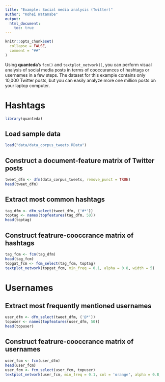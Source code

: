 ```yaml
---
title: "Example: Social media analysis (Twitter)"
author: "Kohei Watanabe"
output: 
  html_document:
    toc: true
---
```


```r
knitr::opts_chunk$set(
  collapse = FALSE,
  comment = "##"
)
```

Using **quanteda**'s `fcm()` and `textplot_network()`, you can perform visual analysis of social media posts in terms of cooccurances of hashtags or usernames in a few steps. The dataset for this example contains only 10,000 Twitter posts, but you can easily analyze more one million posts on your laptop computer.

# Hashtags

```r
library(quanteda)
```

## Load sample data
```r
load("data/data_corpus_tweets.RData")
```

## Construct a document-feature matrix of Twitter posts
```r
tweet_dfm <- dfm(data_corpus_tweets, remove_punct = TRUE)
head(tweet_dfm)
```

## Extract most common hashtags
```r
tag_dfm <- dfm_select(tweet_dfm, ('#*'))
toptag <- names(topfeatures(tag_dfm, 50))
head(toptag)
```

## Construct featrure-cooccrance matrix of hashtags
```r
tag_fcm <- fcm(tag_dfm)
head(tag_fcm)
topgat_fcm <- fcm_select(tag_fcm, toptag)
textplot_network(topgat_fcm, min_freq = 0.1, alpha = 0.8, width = 5)
```

# Usernames

## Extract most frequently mentioned usernames 
```r
user_dfm <- dfm_select(tweet_dfm, ('@*'))
topuser <- names(topfeatures(user_dfm, 50))
head(topuser)
```

## Construct featrure-cooccrance matrix of usernames
```r
user_fcm <- fcm(user_dfm)
head(user_fcm)
user_fcm <- fcm_select(user_fcm, topuser)
textplot_network(user_fcm, min_freq = 0.1, col = 'orange', alpha = 0.8, width = 5)
```

